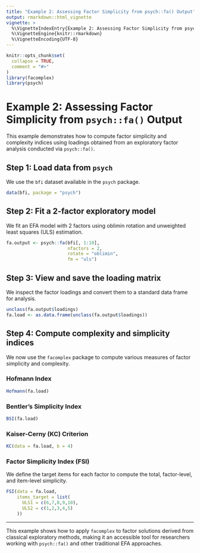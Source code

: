 ```yaml
---
title: "Example 2: Assessing Factor Simplicity from psych::fa() Output"
output: rmarkdown::html_vignette
vignette: >
  %\VignetteIndexEntry{Example 2: Assessing Factor Simplicity from psych::fa() Output}
  %\VignetteEngine{knitr::rmarkdown}
  %\VignetteEncoding{UTF-8}
---
```


```r
knitr::opts_chunk$set(
  collapse = TRUE,
  comment = "#>"
)
library(facomplex)
library(psych)
```

# Example 2: Assessing Factor Simplicity from `psych::fa()` Output

This example demonstrates how to compute factor simplicity and complexity indices using loadings obtained from an exploratory factor analysis conducted via `psych::fa()`.

## Step 1: Load data from `psych`

We use the `bfi` dataset available in the `psych` package.

```r
data(bfi, package = "psych")
```

## Step 2: Fit a 2-factor exploratory model

We fit an EFA model with 2 factors using oblimin rotation and unweighted least squares (ULS) estimation.

```r
fa.output <- psych::fa(bfi[, 1:10], 
                       nfactors = 2, 
                       rotate = "oblimin",
                       fm = "uls")
```

## Step 3: View and save the loading matrix

We inspect the factor loadings and convert them to a standard data frame for analysis.

```r
unclass(fa.output$loadings)
fa.load <- as.data.frame(unclass(fa.output$loadings))
```

## Step 4: Compute complexity and simplicity indices

We now use the `facomplex` package to compute various measures of factor simplicity and complexity.

### Hofmann Index

```r
Hofmann(fa.load)
```

### Bentler’s Simplicity Index

```r
BSI(fa.load)
```

### Kaiser-Cerny (KC) Criterion

```r
KC(data = fa.load, b = 4)
```

### Factor Simplicity Index (FSI)

We define the target items for each factor to compute the total, factor-level, and item-level simplicity.

```r
FSI(data = fa.load, 
    items_target = list(
      ULS1 = c(6,7,8,9,10), 
      ULS2 = c(1,2,3,4,5)
    ))
```

------------------------------------------------------------------------

This example shows how to apply `facomplex` to factor solutions derived from classical exploratory methods, making it an accessible tool for researchers working with `psych::fa()` and other traditional EFA approaches.
